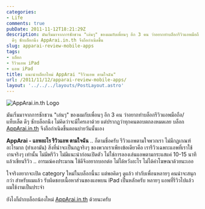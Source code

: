 ```yaml
---
categories:
- Life
comments: true
pubDate: 2011-11-12T18:21:29Z
description: มันเริ่มมาจากการชักชวน "เล่นๆ" ของผมกับเพื่อนๆ อีก 3 คน ว่าอยากทำบล็อกรีวิวแอพมือถือ/แท็บเล็ต
  ดีๆ ซักบล็อกนึง AppArai.in.th จึงถือกำเนิดขึ้น
slug: apparai-review-mobile-apps
tags:
- บล็อก
- รีวิวแอพ iPad
- แอพ iPad
title: แนะนำบล็อกใหม่ AppArai "รีวิวแอพ ตามใจฉัน"
url: /2011/11/12/apparai-review-mobile-apps/
layout: '../../../layouts/PostLayout.astro'
---
```


![AppArai.in.th Logo](https://files.armno.in.th/uploads/2011/11/apparai_logo_2_no_android.png)

มันเริ่มมาจากการชักชวน "เล่นๆ" ของผมกับเพื่อนๆ อีก 3 คน ว่าอยากทำบล็อกรีวิวแอพมือถือ/แท็บเล็ต ดีๆ ซักบล็อกนึง ไม่คิดว่าจะมีใครเอาด้วย แต่ปรากฏว่าทุกคนตอบตกลงหมดเลย บล็อก [AppArai.in.th](http://www.apparai.in.th) จึงถือกำเนิดขึ้นตอนบ่ายวันนั้นเอง

**AppArai - แอพอะไร รีวิวแอพ ตามใจฉัน** .. ก็ตามชื่อครับ รีวิวแอพตามใจพวกเรา ไม่มีกฏเกณฑ์อะไรมาก (ทำเอามัน) สิ่งที่น่าจะเป็นกฏจริงๆ ของพวกเราเพียงข้อเดียวคือ เรารีวิวเฉพาะแอพที่เราใช้งานจริงๆ เท่านั้น ไม่มีพรีวิว ไม่มีแนะนำก่อนเปิดตัว ไม่ใช่การลองเล่นแอพตามกระแสแค่ 10-15 นาทีแล้วเขียนรีวิว .. อารมณ์คงประมาณ ใช้ดีจึงอยากบอกต่อ ไม่ได้หวังอะไร ไม่ได้ค่าโฆษณาด้วยนะเออ

ใจจริงอยากจะเปิด category ใหม่ในบล็อกนี้นะ แต่พอคิดๆ ดูแล้ว ทำกับเพื่อนหลายๆ คนน่าจะสนุกกว่า สำหรับผมแล้ว รับผิดชอบเนื้อหาส่วนของแอพบน iPad เป็นหลักครับ หลายๆ แอพที่รีวิวไปแล้ว ผมใช้งานเป็นประจำ

ยังไงก็ฝากบล็อกน้องใหม่ [AppArai.in.th](http://www.apparai.in.th) ด้วยนะครับ
